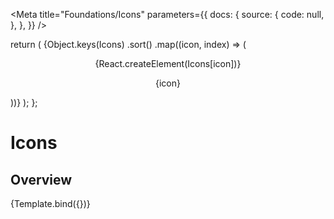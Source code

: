 


<Meta
  title="Foundations/Icons"
  parameters={{
    docs: {
      source: {
        code: null,
      },
    },
  }}
/>

  return (
    <Grid columns={6} spacing="lg">
      {Object.keys(Icons)
        .sort()
        .map((icon, index) => (
          <Box
            key={index}
            borderWidth="1px"
            borderRadius="lg"
            borderColor="gray.200"
            p="md"
          >
            <Center>{React.createElement(Icons[icon])}</Center>
            <Center>
              <p>{icon}</p>
            </Center>
          </Box>
        ))}
    </Grid>
  );
};

# Icons

## Overview

<Canvas>
  <Story name="Icons">{Template.bind({})}</Story>
</Canvas>
